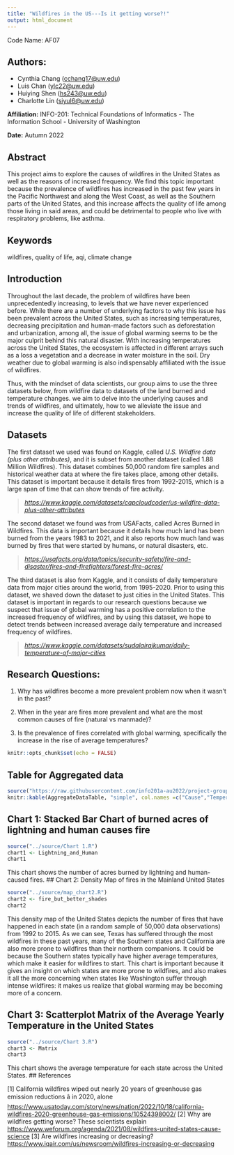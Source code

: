 ```yaml
---
title: "Wildfires in the US---Is it getting worse?!"
output: html_document
---
```


Code Name: AF07

## Authors:

-   Cynthia Chang ([cchang17\@uw.edu](mailto:cchang17@uw.edu){.email})
-   Luis Chan ([ylc22\@uw.edu](mailto:ylc22@uw.edu){.email})
-   Huiying Shen ([hs243\@uw.edu](mailto:hs243@uw.edu){.email})
-   Charlotte Lin ([siyul6\@uw.edu](mailto:siyul6@uw.edu){.email})

**Affiliation:** INFO-201: Technical Foundations of Informatics - The Information School - University of Washington

**Date:** Autumn 2022

## Abstract

This project aims to explore the causes of wildfires in the United States as well as the reasons of increased frequency. We find this topic important because the prevalence of wildfires has increased in the past few years in the Pacific Northwest and along the West Coast, as well as the Southern parts of the United States, and this increase affects the quality of life among those living in said areas, and could be detrimental to people who live with respiratory problems, like asthma.

## Keywords

wildfires, quality of life, aqi, climate change

## Introduction

Throughout the last decade, the problem of wildfires have been unprecedentedly increasing, to levels that we have never experienced before. While there are a number of underlying factors to why this issue has been prevalent across the United States, such as increasing temperatures, decreasing precipitation and human-made factors such as deforestation and urbanization, among all, the issue of global warming seems to be the major culprit behind this natural disaster. With increasing temperatures across the United States, the ecosystem is affected in different arrays such as a loss a vegetation and a decrease in water moisture in the soil. Dry weather due to global warming is also indispensably affiliated with the issue of wildfires.

Thus, with the mindset of data scientists, our group aims to use the three datasets below, from wildfire data to datasets of the land burned and temperature changes. we aim to delve into the underlying causes and trends of wildfires, and ultimately, how to we alleviate the issue and increase the quality of life of different stakeholders.

## Datasets

The first dataset we used was found on Kaggle, called *U.S. Wildfire data (plus other attributes)*, and it is subset from another dataset (called 1.88 Million Wildfires). This dataset combines 50,000 random fire samples and historical weather data at where the fire takes place, among other details. This dataset is important because it details fires from 1992-2015, which is a large span of time that can show trends of fire activity.

> [*https://www.kaggle.com/datasets/capcloudcoder/us-wildfire-data-plus-other-attributes*](https://www.kaggle.com/datasets/capcloudcoder/us-wildfire-data-plus-other-attributes){.uri}

The second dataset we found was from USAFacts, called Acres Burned in Wildfires. This data is important because it details how much land has been burned from the years 1983 to 2021, and it also reports how much land was burned by fires that were started by humans, or natural disasters, etc.

> [*https://usafacts.org/data/topics/security-safety/fire-and-disaster/fires-and-firefighters/forest-fire-acres/*](https://usafacts.org/data/topics/security-safety/fire-and-disaster/fires-and-firefighters/forest-fire-acres/){.uri}

The third dataset is also from Kaggle, and it consists of daily temperature data from major cities around the world, from 1995-2020. Prior to using this dataset, we shaved down the dataset to just cities in the United States. This dataset is important in regards to our research questions because we suspect that issue of global warming has a positive correlation to the increased frequency of wildfires, and by using this dataset, we hope to detect trends between increased average daily temperature and increased frequency of wildfires.

> [*https://www.kaggle.com/datasets/sudalairajkumar/daily-temperature-of-major-cities*](https://www.kaggle.com/datasets/sudalairajkumar/daily-temperature-of-major-cities){.uri}

## Research Questions:

1.  Why has wildfires become a more prevalent problem now when it wasn't in the past?

2.  When in the year are fires more prevalent and what are the most common causes of fire (natural vs manmade)?

3.  Is the prevalence of fires correlated with global warming, specifically the increase in the rise of average temperatures?

```r
knitr::opts_chunk$set(echo = FALSE)
```

## Table for Aggregated data
```r
source("https://raw.githubusercontent.com/info201a-au2022/project-group-7-section-af/main/source/AggregateTable.R")
knitr::kable(AggregateDataTable, "simple", col.names =c("Cause","Temperature","Precipitation","Fire Maginitude"))
```
## Chart 1: Stacked Bar Chart of burned acres of lightning and human causes fire
```r
source("../source/Chart 1.R")
chart1 <- Lightning_and_Human
chart1
```
This chart shows the number of acres burned by lightning and human-caused fires.
## Chart 2: Density Map of fires in the Mainland United States

```r
source("../source/map_chart2.R")
chart2 <- fire_but_better_shades
chart2
```
This density map of the United States depicts the number of fires that have happened in each state (in a random sample of 50,000 data observations) from 1992 to 2015. As we can see, Texas has suffered through the most wildfires in these past years, many of the Southern states and California are also more prone to wildfires than their northern companions. It could be because the Southern states typically have higher average temperatures, which make it easier for wildfires to start. This chart is important because it gives an insight on which states are more prone to wildfires, and also makes it all the more concerning when states like Washington suffer through intense wildfires: it makes us realize that global warming may be becoming more of a concern.

## Chart 3: Scatterplot Matrix of the Average Yearly Temperature in the United States

```r
source("../source/Chart 3.R")
chart3 <- Matrix
chart3
```

This chart shows the average temperature for each state across the United States.
## References

[1] California wildfires wiped out nearly 20 years of greenhouse gas emission reductions â in 2020, alone <https://www.usatoday.com/story/news/nation/2022/10/18/california-wildfires-2020-greenhouse-gas-emissions/10524398002/>
[2] Why are wildfires getting worse? These scientists explain <https://www.weforum.org/agenda/2021/08/wildfires-united-states-cause-science>
[3] Are wildfires increasing or decreasing? <https://www.iqair.com/us/newsroom/wildfires-increasing-or-decreasing>


